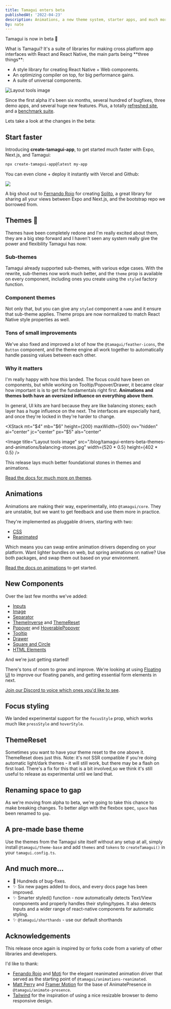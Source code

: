 ```yaml
---
title: Tamagui enters beta
publishedAt: '2022-04-23'
description: Animations, a new theme system, starter apps, and much more.
by: nate
---
```


<IntroParagraph>Tamagui is now in beta 🎉</IntroParagraph>

<IntroParagraph>
  What is Tamagui? It's a suite of libraries for making cross platform app interfaces with React and
  React Native, the main parts being **three things**:
</IntroParagraph>

<IntroParagraph>
  <UL>
    <LI>A style library for creating React Native + Web components.</LI>
    <LI>An optimizing compiler on top, for big performance gains.</LI>
    <LI>
      A suite of <span className="rainbow clip-text">universal</span> components.
    </LI>
  </UL>
</IntroParagraph>

<Image
  title="Layout tools image"
  src="/blog/introducing-tamagui/hero.png"
  size="hero"
  height={150}
  width={900}
/>

Since the first alpha it's been six months, several hundred of bugfixes, three demo apps, and several huge new features. Plus, a totally [refreshed site](/), and a [benchmark suite](/docs/intro/benchmarks).

Lets take a look at the changes in the beta:

## Start faster

Introducing **create-tamagui-app**, to get started much faster with Expo, Next.js, and Tamagui:

```bash
npx create-tamagui-app@latest my-app
```

You can even clone + deploy it instantly with Vercel and Github:

<XStack my="$4" jc="center">
  <a
    href="https://vercel.com/new/clone?repository-url=https%3A%2F%2Fgithub.com%2Ftamagui%2Fstarters&env=ENABLE_ROOT_PATH_BUILD_CACHE&root-directory=apps/next-expo-solito&envDescription=Set%20this%20environment%20variable%20to%201%20for%20Turborepo%20to%20cache%20your%20node_modules.&envLink=https%3A%2F%2Ftwitter.com%2Fjaredpalmer%2Fstatus%2F1488954563533189124&project-name=tamagui-app&repo-name=tamagui-app&demo-title=Tamagui%20App%20%E2%9A%A1%EF%B8%8F&demo-description=Tamagui%20React%20Native%20%2B%20Next.js%20starter&demo-url=https%3A%2F%2Ftamagui.dev%2Fstarter&demo-image=https%3A%2F%2Ftamagui.dev%2Fblog%2Fintroducing-tamagui%2Fhero.png"
    target="_blank"
    alt="Deploy with Vercel"
  >
    <img src="https://vercel.com/button" />
  </a>
</XStack>

A big shout out to [Fernando Rojo](https://twitter.com/fernandotherojo) for creating [Solito](https://solito.dev), a great library for sharing all your views between Expo and Next.js, and the bootstrap repo we borrowed from.

## Themes 🎨

Themes have been completely redone and I'm really excited about them, they are a big step forward and I haven't seen any system really give the power and flexibility Tamagui has now.

### Sub-themes

Tamagui already supported sub-themes, with various edge cases. With the rewrite, sub-themes now work much better, and the `theme` prop is available on every component, including ones you create using the `styled` factory function.

<ScrollView horizontal showsHorizontalScrollbars={false}>
  <XStack py="$4">
    <YStack scale={0.8}>
      <MediaPlayerDemo theme="pink" />
    </YStack>
    <YStack scale={0.8}>
      <MediaPlayerDemo theme="blue" />
    </YStack>
  </XStack>
</ScrollView>

### Component themes

Not only that, but you can give any `styled` component a `name` and it ensure that sub-theme applies. Theme props are now normalized to match React Native style properties as well.

### Tons of small improvements

We've also fixed and improved a lot of how the `@tamagui/feather-icons`, the `Button` component, and the theme engine all work together to automatically handle passing values between each other.

### Why it matters

I'm really happy with how this landed. The focus could have been on components, but while working on Tooltip/Popover/Drawer, it became clear how important is is to get the fundamentals right first. **Animations and themes both have an oversized influence on everything above them**.

In general, UI kits are hard because they are like balancing stones; each layer has a huge influence on the next. The interfaces are especially hard, and once they're locked in they're harder to change.

<XStack
  mt="$4"
  mb="$6"
  height={200}
  maxWidth={500}
  ov="hidden"
  ai="center"
  jc="center"
  px="$5"
  als="center"
>
  <Image
    title="Layout tools image"
    src="/blog/tamagui-enters-beta-themes-and-animations/balancing-stones.jpg"
    width={520 * 0.5}
    height={402 * 0.5}
  />
</XStack>

This release lays much better foundational stones in themes and animations.

[Read the docs for much more on themes](/docs/intro/themes).

## Animations

Animations are making their way, experimentally, into `@tamagui/core`. They are unstable, but we want to get feedback and use them more in practice.

<OffsetBox size="hero">
  <XStack py="$4">
    <ExampleAnimations />
  </XStack>
</OffsetBox>

They're implemented as pluggable drivers, starting with two:

- [CSS](/docs/core/animations#css)
- [Reanimated](/docs/core/animations#css)

Which means you can swap entire animation drivers depending on your platform. Want lighter bundles on web, but spring animations on native? Use both packages, and swap them out based on your environment.

[Read the docs on animations](/docs/core/animations) to get started.

## New Components

Over the last few months we've added:

- [Inputs](/docs/components/forms)
- [Image](/docs/components/image)
- [Separator](/docs/components/separator)
- [ThemeInverse](/docs/core/theme#theme-inverse) and [ThemeReset](/docs/core/theme#theme-reset)
- [Popover](/docs/components/popover) and [HoverablePopover](/docs/components/hoverable-popover)
- [Tooltip](/docs/components/tooltip)
- [Drawer](/docs/components/drawer)
- [Square and Circle](/docs/components/shapes)
- [HTML Elements](/docs/components/html-elements)

And we're just getting started!

There's tons of room to grow and improve. We're looking at using [Floating UI](https://floating-ui.com/) to improve our floating panels, and getting essential form elements in next.

[Join our Discord to voice which ones you'd like to see](https://discord.gg/4qh6tdcVDa).

## Focus styling

We landed experimental support for the `focusStyle` prop, which works much like `pressStyle` and `hoverStyle`.

## ThemeReset

Sometimes you want to have your theme reset to the one above it. ThemeReset does just this. Note: it's not SSR compatible if you're doing automatic light/dark themes - it will still work, but there may be a flash on first load. There's a fix for this that is a bit involved,so we think it's still useful to release as experimental until we land that.

## Renaming space to gap

As we're moving from alpha to beta, we're going to take this chance to make breaking changes. To better align with the flexbox spec, `space` has been renamed to `gap`.

## A pre-made base theme

Use the themes from the Tamagui site itself without any setup at all, simply install `@tamagui/theme-base` and add `themes` and `tokens` to `createTamagui()` in your `tamagui.config.ts`.

## And much more...

- 🐛 Hundreds of bug-fixes.
- ✨ Six new pages added to docs, and every docs page has been improved.
- ✨ Smarter styled() function - now automatically detects Text/View components and properly handles their styling/types. It also detects Inputs and a wider range of react-native components for automatic styling.
- ✨ `@tamagui/shorthands` - use our default shorthands

## Acknowledgements

This release once again is inspired by or forks code from a variety of other libraries and developers.

I'd like to thank:

- [Fenando Rojo](https://twitter.com/fernandotherojo) and [Moti](https://moti.fyi) for the elegant reanimated animation driver that served as the starting point of `@tamagui/animations-reanimated`.
- [Matt Perry](https://twitter.com/mattgperry) and [Framer Motion](https://github.com/framer/motion) for the base of AnimatePresence in `@tamagui/animate-presence`.
- [Tailwind](https://tailwindcss.com) for the inspiration of using a nice resizable browser to demo responsive design.
